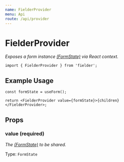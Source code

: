 ```yaml
---
name: FielderProvider
menu: Api
route: /api/provider
---
```


# FielderProvider

_Exposes a form instance [(FormState)](/api/useform#formstate) via React context._

```tsx
import { FielderProvider } from 'fielder';
```

## Example Usage

```tsx
const formState = useForm();

return <FielderProvider value={formState}>{children}</FielderProvider>;
```

## Props

### value **(required)**

_The [(FormState)](/api/useform#formstate) to be shared._

Type: `FormState`
